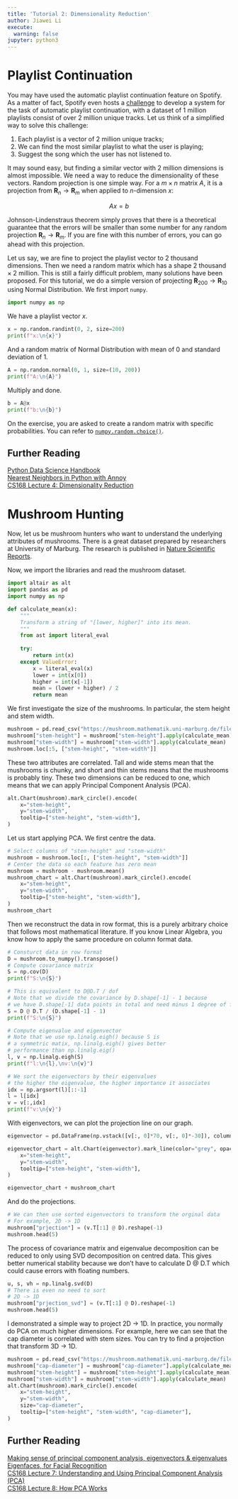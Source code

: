 ```yaml
---
title: 'Tutorial 2: Dimensionality Reduction'
author: Jiawei Li
execute:
  warning: false
jupyter: python3
---
```


# Playlist Continuation

You may have used the automatic playlist continuation feature on Spotify. As a matter of fact, Spotify even hosts a [challenge](https://www.aicrowd.com/challenges/spotify-million-playlist-dataset-challenge) to develop a system for the task of automatic playlist continuation, with a dataset of 1 million playlists consist of over 2 million unique tracks. Let us think of a simplified way to solve this challenge:

1. Each playlist is a vector of 2 million unique tracks;
2. We can find the most similar playlist to what the user is playing;
3. Suggest the song which the user has not listened to.

It may sound easy, but finding a similar vector with 2 million dimensions is almost impossible. We need a way to reduce the dimensionality of these vectors. Random projection is one simple way. For a $m \times n$ matrix $A$, it is a projection from $\mathbf{R}_n \to \mathbf{R}_m$ when applied to $n$-dimension $x$:

$$
Ax = b
$$

Johnson-Lindenstraus theorem simply proves that there is a theoretical guarantee that the errors will be smaller than some number for any random projection $\mathbf{R}_n \to \mathbf{R}_m$. If you are fine with this number of errors, you can go ahead with this projection.

Let us say, we are fine to project the playlist vector to 2 thousand dimensions. Then we need a random matrix which has a shape $2\ \text{thousand} \times 2\ \text{million}$. This is still a fairly difficult problem, many solutions have been proposed. For this tutorial, we do a simple version of projecting $\mathbf{R}_{200} \to \mathbf{R}_{10}$ using Normal Distribution. We first import `numpy`.

```python
import numpy as np
```

We have a playlist vector $x$.

```python
x = np.random.randint(0, 2, size=200)
print(f"x:\n{x}")
```

And a random matrix of Normal Distribution with mean of 0 and standard deviation of 1.

```python
A = np.random.normal(0, 1, size=(10, 200))
print(f"A:\n{A}")
```

Multiply and done.

```python
b = A@x
print(f"b:\n{b}")
```

On the exercise, you are asked to create a random matrix with specific probabilities. You can refer to [`numpy.random.choice()`](https://numpy.org/doc/stable/reference/random/generated/numpy.random.choice.html).

## Further Reading

[Python Data Science Handbook](https://jakevdp.github.io/PythonDataScienceHandbook/)  
[Nearest Neighbors in Python with Annoy](https://calmcode.io/annoy/intro.html)  
[CS168 Lecture 4: Dimensionality Reduction](https://web.stanford.edu/class/cs168/l/l4.pdf)

# Mushroom Hunting

Now, let us be mushroom hunters who want to understand the underlying attributes of mushrooms. There is a great dataset prepared by researchers at University of Marburg. The research is published in [Nature Scientific Reports](https://www.nature.com/articles/s41598-021-87602-3).

Now, we import the libraries and read the mushroom dataset.

```python
import altair as alt
import pandas as pd
import numpy as np
```

```python
def calculate_mean(x):
    """
    Transform a string of "[lower, higher]" into its mean.
    """
    from ast import literal_eval
    
    try:
        return int(x)
    except ValueError:
        x = literal_eval(x)
        lower = int(x[0])
        higher = int(x[-1])
        mean = (lower + higher) / 2
        return mean
```

We first investigate the size of the mushrooms. In particular, the stem height and stem width.

```python
mushroom = pd.read_csv("https://mushroom.mathematik.uni-marburg.de/files/PrimaryData/primary_data_edited.csv", sep=";")
mushroom["stem-height"] = mushroom["stem-height"].apply(calculate_mean)
mushroom["stem-width"] = mushroom["stem-width"].apply(calculate_mean)
mushroom.loc[:5, ["stem-height", "stem-width"]]
```

These two attributes are correlated. Tall and wide stems mean that the mushrooms is chunky, and short and thin stems means that the mushrooms is probably tiny. These two dimensions can be reduced to one, which means that we can apply Principal Component Analysis (PCA).

```python
alt.Chart(mushroom).mark_circle().encode(
    x="stem-height",
    y="stem-width",
    tooltip=["stem-height", "stem-width"],
)
```

Let us start applying PCA. We first centre the data.

```python
# Select columns of "stem-height" and "stem-width"
mushroom = mushroom.loc[:, ["stem-height", "stem-width"]]
# Center the data so each feature has zero mean
mushroom = mushroom - mushroom.mean()
mushroom_chart = alt.Chart(mushroom).mark_circle().encode(
    x="stem-height",
    y="stem-width",
    tooltip=["stem-height", "stem-width"],
)
mushroom_chart
```

Then we reconstruct the data in row format, this is a purely arbitrary choice that follows most mathematical literature. If you know Linear Algebra, you know how to apply the same procedure on column format data.

```python
# Consturct data in row format
D = mushroom.to_numpy().transpose()
# Compute covariance matrix
S = np.cov(D)
print(f"S:\n{S}")
```

```python
# This is equivalent to D@D.T / dof
# Note that we divide the covariance by D.shape[-1] - 1 because
# we have D.shape[-1] data points in total and need minus 1 degree of freedom
S = D @ D.T / (D.shape[-1] - 1)
print(f"S:\n{S}")
```

```python
# Compute eigenvalue and eigenvector
# Note that we use np.linalg.eigh() because S is
# a symmetric matix, np.linalg.eigh() gives better
# performance than np.linalg.eig() 
l, v = np.linalg.eigh(S)
print(f"l:\n{l},\nv:\n{v}")
```

```python
# We sort the eigenvectors by their eigenvalues
# the higher the eigenvalue, the higher importance it associates
idx = np.argsort(l)[::-1]
l = l[idx]
v = v[:,idx]
print(f"v:\n{v}")
```

With eigenvectors, we can plot the projection line on our graph.

```python
eigenvector = pd.DataFrame(np.vstack([v[:, 0]*70, v[:, 0]*-30]), columns=["stem-height", "stem-width"])

eigenvector_chart = alt.Chart(eigenvector).mark_line(color="grey", opacity=0.8).encode(
    x="stem-height",
    y="stem-width",
    tooltip=["stem-height", "stem-width"],
)

eigenvector_chart + mushroom_chart
```

And do the projections.

```python
# We can then use sorted eigenvectors to transform the orginal data
# For example, 2D -> 1D
mushroom["prjection"] = (v.T[:1] @ D).reshape(-1)
mushroom.head(5)
```

The process of covariance matrix and eigenvalue decomposition can be reduced to only using SVD decomposition on centred data. This gives better numerical stability because we don't have to calculate D @ D.T which could cause errors with floating numbers.

```python
u, s, vh = np.linalg.svd(D)
# There is even no need to sort
# 2D -> 1D
mushroom["prjection_svd"] = (v.T[:1] @ D).reshape(-1)
mushroom.head(5)
```

I demonstrated a simple way to project 2D -> 1D. In practice, you normally do PCA on much higher dimensions. For example, here we can see that the cap diameter is correlated with stem sizes. You can try to find a projection that transform 3D -> 1D.

```python
mushroom = pd.read_csv("https://mushroom.mathematik.uni-marburg.de/files/PrimaryData/primary_data_edited.csv", sep=";")
mushroom["cap-diameter"] = mushroom["cap-diameter"].apply(calculate_mean)
mushroom["stem-height"] = mushroom["stem-height"].apply(calculate_mean)
mushroom["stem-width"] = mushroom["stem-width"].apply(calculate_mean)
alt.Chart(mushroom).mark_circle().encode(
    x="stem-height",
    y="stem-width",
    size="cap-diameter",
    tooltip=["stem-height", "stem-width", "cap-diameter"],
)
```

## Further Reading

[Making sense of principal component analysis, eigenvectors & eigenvalues](https://stats.stackexchange.com/questions/2691/making-sense-of-principal-component-analysis-eigenvectors-eigenvalues)  
[Eigenfaces, for Facial Recognition](https://jeremykun.com/2011/07/27/eigenfaces/)  
[CS168 Lecture 7: Understanding and Using Principal Component Analysis (PCA)](https://web.stanford.edu/class/cs168/l/l7.pdf)  
[CS168 Lecture 8: How PCA Works](https://web.stanford.edu/class/cs168/l/l8.pdf)